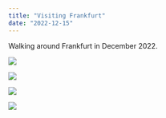 ```yaml
---
title: "Visiting Frankfurt"
date: "2022-12-15"
---
```


Walking around Frankfurt in December 2022.

<Img
  src="/images/posts/frankfurt-old-opera-house.jpg"
  width={2154}
  height={1632}
  caption="Old Opera House"
/>

<Img
  src="/images/posts/frankfurt-taunusanlage-park.jpg"
  width={2154}
  height={1632}
  caption="Taunusanlage Park"
/>

<Img
  src="/images/posts/frankfurt-xmas-market.jpg"
  width={2154}
  height={1632}
  caption="Frankfurt Christmas Market"
/>

<Img
  src="/images/posts/frankfurt-view-from-iron-bridge.jpg"
  width={2154}
  height={1632}
  caption="View from Iron Bridge"
/>
